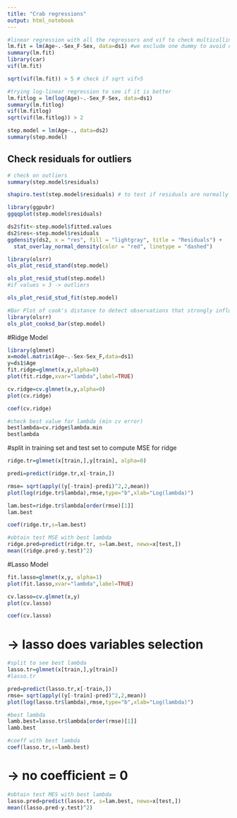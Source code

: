 ---
title: "Crab regressions"
output: html_notebook
---
```{r}
#linear regression with all the regressors and vif to check multicollinearity
lm.fit = lm(Age~.-Sex_F-Sex, data=ds1) #we exclude one dummy to avoid dummy variable trap
summary(lm.fit)
library(car)
vif(lm.fit)
```
```{r}
sqrt(vif(lm.fit)) > 5 # check if sqrt vif>5
```

```{r}
#trying log-linear regression to see if it is better
lm.fitlog = lm(log(Age)~.-Sex_F-Sex, data=ds1)
summary(lm.fitlog)
vif(lm.fitlog)
sqrt(vif(lm.fitlog)) > 2
```


```{r}
step.model = lm(Age~., data=ds2)
summary(step.model)
```
## Check residuals for outliers

```{r}
# check on outliers
summary(step.model$residuals)
```
```{r}
shapiro.test(step.model$residuals) # to test if residuals are normally distributed
```
```{r}
library(ggpubr)
ggqqplot(step.model$residuals)
```
```{r}
ds2$fit<-step.model$fitted.values
ds2$res<-step.model$residuals
ggdensity(ds2, x = "res", fill = "lightgray", title = "Residuals") +
  stat_overlay_normal_density(color = "red", linetype = "dashed")
```


```{r}
library(olsrr)
ols_plot_resid_stand(step.model)
```
```{r}
ols_plot_resid_stud(step.model)
#if values > 3 -> outliers
```


```{r}
ols_plot_resid_stud_fit(step.model)
```

```{r}
#Bar Plot of cook's distance to detect observations that strongly influence fitted values of the model.
library(olsrr) 
ols_plot_cooksd_bar(step.model)
```

#Ridge Model

```{r}
library(glmnet)
x=model.matrix(Age~.-Sex-Sex_F,data=ds1) 
y=ds1$Age
fit.ridge=glmnet(x,y,alpha=0)
plot(fit.ridge,xvar="lambda",label=TRUE)
```
```{r}
cv.ridge=cv.glmnet(x,y,alpha=0)
plot(cv.ridge)
```
```{r}
coef(cv.ridge)
```
```{r}
#check best value for lambda (min cv error)
bestlambda=cv.ridge$lambda.min
bestlambda
```
#split in training set and test set to compute MSE for ridge

```{r}
ridge.tr=glmnet(x[train,],y[train], alpha=0)
```

```{r}
predi=predict(ridge.tr,x[-train,])
```

```{r}
rmse= sqrt(apply((y[-train]-predi)^2,2,mean))
plot(log(ridge.tr$lambda),rmse,type="b",xlab="Log(lambda)")
```


```{r}
lam.best=ridge.tr$lambda[order(rmse)[1]]
lam.best
```

```{r}
coef(ridge.tr,s=lam.best)
```

```{r} 
#obtain test MSE with best lambda
ridge.pred=predict(ridge.tr, s=lam.best, newx=x[test,])
mean((ridge.pred-y.test)^2)
```

#Lasso Model

```{r}
fit.lasso=glmnet(x,y, alpha=1)
plot(fit.lasso,xvar="lambda",label=TRUE)
```

```{r}
cv.lasso=cv.glmnet(x,y)
plot(cv.lasso)
```

```{r}
coef(cv.lasso)
```
# -> lasso does variables selection

```{r}
#split to see best lambda
lasso.tr=glmnet(x[train,],y[train])
#lasso.tr
```

```{r}
pred=predict(lasso.tr,x[-train,])
rmse= sqrt(apply((y[-train]-pred)^2,2,mean))
plot(log(lasso.tr$lambda),rmse,type="b",xlab="Log(lambda)")
```

```{r}
#best lambda
lamb.best=lasso.tr$lambda[order(rmse)[1]]
lamb.best
```

```{r}
#coeff with best lambda
coef(lasso.tr,s=lamb.best)
```
# -> no coefficient = 0

```{r}
#obtain test MES with best lambda
lasso.pred=predict(lasso.tr, s=lam.best, newx=x[test,])
mean((lasso.pred-y.test)^2)
```







